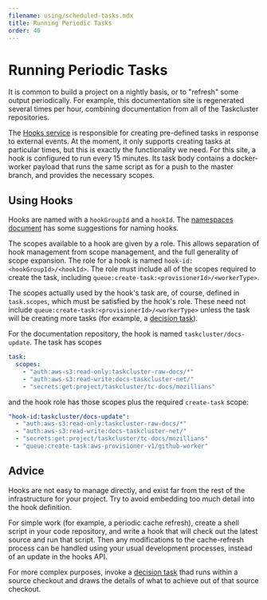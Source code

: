 ```yaml
---
filename: using/scheduled-tasks.mdx
title: Running Periodic Tasks
order: 40
---
```


# Running Periodic Tasks

It is common to build a project on a nightly basis, or to "refresh" some output
periodically. For example, this documentation site is regenerated several times
per hour, combining documentation from all of the Taskcluster repositories.

The [Hooks service](/docs/reference/core/hooks) is responsible for creating
pre-defined tasks in response to external events.  At the moment, it only
supports creating tasks at particular times, but this is exactly the
functionality we need. For this site, a hook is configured to
run every 15 minutes. Its task body contains a docker-worker payload that runs
the same script as for a push to the master branch, and provides the necessary
scopes.

## Using Hooks

Hooks are named with a `hookGroupId` and a `hookId`. The [namespaces
document](/docs/manual/using/namespaces) has some suggestions for naming hooks.

The scopes available to a hook are given by a role. This allows separation of
hook management from scope management, and the full generality of scope
expansion. The role for a hook is named `hook-id:<hookGroupId>/<hookId>`. The
role must include all of the scopes required to create the task, including
`queue:create-task:<provisionerId>/<workerType>`.

The scopes actually used by the hook's task are, of course, defined in
`task.scopes`, which must be satisfied by the hook's role. These need not
include `queue:create-task:<provisionerId>/<workerType>` unless the task will
be creating more tasks (for example, a [decision task](/docs/manual/conventions/decision-task)).

For the documentation repository, the hook is named `taskcluster/docs-update`.
The task has scopes

```yaml
task:
  scopes:
    - "auth:aws-s3:read-only:taskcluster-raw-docs/*"
    - "auth:aws-s3:read-write:docs-taskcluster-net/"
    - "secrets:get:project/taskcluster/tc-docs/mozillians"
```

and the hook role has those scopes plus the required `create-task` scope:

```yaml
"hook-id:taskcluster/docs-update":
  - "auth:aws-s3:read-only:taskcluster-raw-docs/*"
  - "auth:aws-s3:read-write:docs-taskcluster-net/"
  - "secrets:get:project/taskcluster/tc-docs/mozillians"
  - "queue:create-task:aws-provisioner-v1/github-worker"
```

## Advice

Hooks are not easy to manage directly, and exist far from the rest of the
infrastructure for your project. Try to avoid embedding too much detail into
the hook definition.

For simple work (for example, a periodic cache refresh), create a shell script
in your code repository, and write a hook that will check out the latest source
and run that script. Then any modifications to the cache-refresh process can be
handled using your usual development processes, instead of an update in the
hooks API.

For more complex purposes, invoke a [decision task](/docs/manual/conventions/decision-task)
thad runs within a source checkout and draws the details of what to achieve out
of that source checkout.
